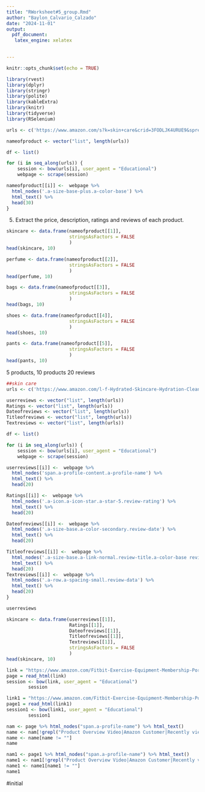 ```yaml
---
title: "RWorksheet#5_group.Rmd"
author: "Baylon_Calvario_Calzado"
date: "2024-11-01"
output:
  pdf_document:
   latex_engine: xelatex
  

---
```


```r
knitr::opts_chunk$set(echo = TRUE)
```

```r
library(rvest)
library(dplyr)
library(stringr)
library(polite)
library(kableExtra)
library(knitr)
library(tidyverse)
library(RSelenium)

```
```r
urls <- c('https://www.amazon.com/s?k=skin+care&crid=3FODLJK4URUE9&sprefix=skin%2Caps%2C510&ref=nb_sb_ss_ts-doa-p_1_4', 'https://www.amazon.com/s?k=perfume&crid=1MRC8YEDNO62V&sprefix=perfume%2Caps%2C397&ref=nb_sb_noss_1', 'https://www.amazon.com/s?k=bags+for+women&ref=nb_sb_noss', 'https://www.amazon.com/s?k=shoes&crid=QOEP1YQOC5W&sprefix=shoe%2Caps%2C1302&ref=nb_sb_noss_2', 'https://www.amazon.com/s?k=pants&ref=nb_sb_noss')

nameofproduct <- vector("list", length(urls))
```


```r
df <- list()

for (i in seq_along(urls)) {
    session <- bow(urls[i], user_agent = "Educational")
    webpage <- scrape(session)

nameofproduct[[i]] <-  webpage %>%
  html_nodes('.a-size-base-plus.a-color-base') %>%
  html_text() %>%
  head(30)
}
```
5. Extract the price, description, ratings and reviews of each product.

```r

skincare <- data.frame(nameofproduct[[1]],
                       stringsAsFactors = FALSE
                       )
head(skincare, 10)
```

```r
perfume <- data.frame(nameofproduct[[2]],
                       stringsAsFactors = FALSE
                       )
head(perfume, 10)
```
```r
bags <- data.frame(nameofproduct[[3]],
                       stringsAsFactors = FALSE
                       )
head(bags, 10)
```
```r
shoes <- data.frame(nameofproduct[[4]],
                       stringsAsFactors = FALSE
                       )
head(shoes, 10)
```
```r
pants <- data.frame(nameofproduct[[5]],
                       stringsAsFactors = FALSE
                       )
head(pants, 10)
```
5 products, 10 products 20 reviews


```r
##skin care
urls <- c('https://www.amazon.com/l-f-Hydrated-Skincare-Hydration-Cleanser/product-reviews/B08T7DSZYD/ref=cm_cr_arp_d_viewpnt_lft?ie=UTF8&reviewerType=all_reviews&captcha_verified=1&claim_type=EmailAddress&new_account=1&filterByStar=positive&pageNumber=1','https://www.amazon.com/l-f-Hydrated-Skincare-Hydration-Cleanser/product-reviews/B08T7DSZYD/ref=cm_cr_arp_d_viewpnt_lft?ie=UTF8&reviewerType=all_reviews&captcha_verified=1&claim_type=EmailAddress&new_account=1&filterByStar=positive&pageNumber=2')


```


```r
userreviews <- vector("list", length(urls))
Ratings <- vector("list", length(urls))
Dateofreviews <- vector("list", length(urls))
Titleofreviews <- vector("list", length(urls))
Textreviews <- vector("list", length(urls))

```

```r
df <- list()

for (i in seq_along(urls)) {
    session <- bow(urls[i], user_agent = "Educational")
    webpage <- scrape(session)

userreviews[[i]] <-  webpage %>%
  html_nodes('span.a-profile-content.a-profile-name') %>%
  html_text() %>%
  head(20)

Ratings[[i]] <-  webpage %>%
  html_nodes('.a-icon.a-icon-star.a-star-5.review-rating') %>%
  html_text() %>%
  head(20)

Dateofreviews[[i]] <-  webpage %>%
  html_nodes('.a-size-base.a-color-secondary.review-date') %>%
  html_text() %>%
  head(20)

Titleofreviews[[i]] <-  webpage %>%
  html_nodes('.a-size-base.a-link-normal.review-title.a-color-base review-title-content.a-text-bold') %>%
  html_text() %>%
  head(20)
Textreviews[[i]] <-  webpage %>%
  html_nodes('.a-row.a-spacing-small.review-data') %>%
  html_text() %>%
  head(20)
}
```
```r
userreviews
```

```r

skincare <- data.frame(userreviews[[1]],
                       Ratings[[1]],
                       Dateofreviews[[1]],
                       Titleofreviews[[1]],
                       Textreviews[[1]],
                       stringsAsFactors = FALSE
                       )
head(skincare, 10)
```
```r
link = "https://www.amazon.com/Fitbit-Exercise-Equipment-Membership-Porcelain/dp/B0CC63GZ3R?pd_rd_w=xIVJa&content-id=amzn1.sym.f6438a03-0f49-4586-9274-0abf25a38ea1&pf_rd_p=f6438a03-0f49-4586-9274-0abf25a38ea1&pf_rd_r=ETZRC7M3VHPR1C2BE3GG&pd_rd_wg=oEE9m&pd_rd_r=7c4d2acc-d23a-4240-96cf-27f39e954f55&pd_rd_i=B0CC63GZ3R&th=1"
page = read_html(link)
session <- bow(link, user_agent = "Educational") 
        session
```
```r
link1 = "https://www.amazon.com/Fitbit-Exercise-Equipment-Membership-Porcelain/product-reviews/B0CC63GZ3R/ref=cm_cr_arp_d_paging_btm_next_2?ie=UTF8&reviewerType=all_reviews&pageNumber=2"
page1 = read_html(link1)
session1 <- bow(link1, user_agent = "Educational") 
        session1
```

```r
nam <- page %>% html_nodes("span.a-profile-name") %>% html_text()
name <- nam[!grepl("Product Overview Video|Amazon Customer|Recently viewed|More to explore", nam, ignore.case = TRUE)]
name <- name[name != ""]
name
```
```r
nam1 <- page1 %>% html_nodes("span.a-profile-name") %>% html_text()
name1 <- nam1[!grepl("Product Overview Video|Amazon Customer|Recently viewed|More to explore", nam1, ignore.case = TRUE)]
name1 <- name1[name1 != ""]
name1
```
#initial
